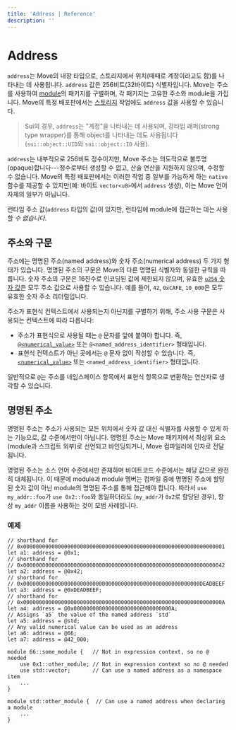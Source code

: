 ```yaml
---
title: 'Address | Reference'
description: ''
---
```


# Address

`address`는 Move의 내장 타입으로, 스토리지에서 위치(때때로 계정이라고도 함)를 나타내는 데 사용됩니다. 
`address` 값은 256비트(32바이트) 식별자입니다. Move는 주소를 사용하여 [module](./../modules)의 
패키지를 구별하며, 각 패키지는 고유한 주소와 module을 가집니다. Move의 특정 배포판에서는 
[스토리지](./../abilities#key) 작업에도 `address` 값을 사용할 수 있습니다.

> Sui의 경우, `address`는 "계정"을 나타내는 데 사용되며, 강타입 래퍼(strong type wrapper)를 통해 
> object를 나타내는 데도 사용됩니다 (`sui::object::UID`와 `sui::object::ID` 사용).

`address`는 내부적으로 256비트 정수이지만, Move 주소는 의도적으로 불투명(opaque)합니다---정수로부터 
생성할 수 없고, 산술 연산을 지원하지 않으며, 수정할 수 없습니다. Move의 특정 배포판에서는 이러한 
작업 중 일부를 가능하게 하는 `native` 함수를 제공할 수 있지만(예: 바이트 `vector<u8>`에서 `address` 생성), 
이는 Move 언어 자체의 일부가 아닙니다.

런타임 주소 값(`address` 타입의 값)이 있지만, 런타임에 module에 접근하는 데는 사용할 _수 없습니다_.

## 주소와 구문

주소에는 명명된 주소(named address)와 숫자 주소(numerical address) 두 가지 형태가 있습니다. 명명된 주소의 
구문은 Move의 다른 명명된 식별자와 동일한 규칙을 따릅니다. 숫자 주소의 구문은 16진수로 인코딩된 값에 
제한되지 않으며, 유효한 [`u256` 숫자 값](./integers)은 모두 주소 값으로 사용할 수 있습니다. 
예를 들어, `42`, `0xCAFE`, `10_000`은 모두 유효한 숫자 주소 리터럴입니다.

주소가 표현식 컨텍스트에서 사용되는지 아닌지를 구별하기 위해, 주소 사용 구문은 사용되는 컨텍스트에 
따라 다릅니다:

- 주소가 표현식으로 사용될 때는 `@` 문자를 앞에 붙여야 합니다. 즉, 
  [`@<numerical_value>`](./integers) 또는 `@<named_address_identifier>` 형태입니다.
- 표현식 컨텍스트가 아닌 곳에서는 `@` 문자 없이 작성할 수 있습니다. 즉, 
  [`<numerical_value>`](./integers) 또는 `<named_address_identifier>` 형태입니다.

일반적으로 `@`는 주소를 네임스페이스 항목에서 표현식 항목으로 변환하는 연산자로 생각할 수 있습니다.

## 명명된 주소

명명된 주소는 주소가 사용되는 모든 위치에서 숫자 값 대신 식별자를 사용할 수 있게 하는 기능으로, 
값 수준에서만이 아닙니다. 명명된 주소는 Move 패키지에서 최상위 요소(module과 스크립트 외부)로 
선언되고 바인딩되거나, Move 컴파일러에 인자로 전달됩니다.

명명된 주소는 소스 언어 수준에서만 존재하며 바이트코드 수준에서는 해당 값으로 완전히 대체됩니다. 
이 때문에 module과 module 멤버는 컴파일 중에 명명된 주소에 할당된 숫자 값이 아닌 module의 
명명된 주소를 통해 접근해야 합니다. 따라서 `use my_addr::foo`가 `use 0x2::foo`와 동일하더라도
(`my_addr`가 `0x2`로 할당된 경우), 항상 `my_addr` 이름을 사용하는 것이 모범 사례입니다.

### 예제

```move
// shorthand for
// 0x0000000000000000000000000000000000000000000000000000000000000001
let a1: address = @0x1;
// shorthand for
// 0x0000000000000000000000000000000000000000000000000000000000000042
let a2: address = @0x42;
// shorthand for
// 0x00000000000000000000000000000000000000000000000000000000DEADBEEF
let a3: address = @0xDEADBEEF;
// shorthand for
// 0x000000000000000000000000000000000000000000000000000000000000000A
let a4: address = @0x0000000000000000000000000000000A;
// Assigns `a5` the value of the named address `std`
let a5: address = @std;
// Any valid numerical value can be used as an address
let a6: address = @66;
let a7: address = @42_000;

module 66::some_module {   // Not in expression context, so no @ needed
    use 0x1::other_module; // Not in expression context so no @ needed
    use std::vector;       // Can use a named address as a namespace item
    ...
}

module std::other_module {  // Can use a named address when declaring a module
    ...
}
```